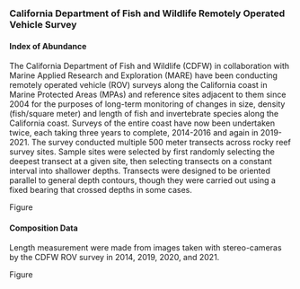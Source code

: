 ### California Department of Fish and Wildlife Remotely Operated Vehicle Survey

#### Index of Abundance 

The California Department of Fish and Wildlife (CDFW) in collaboration with Marine Applied Research and Exploration (MARE) have been conducting remotely operated vehicle (ROV) surveys along the California coast in Marine Protected Areas (MPAs) and reference sites adjacent to them since 2004 for the purposes of long-term monitoring of changes in size, density (fish/square meter) and length of fish and invertebrate species along the California coast. Surveys of the entire coast have now been undertaken twice, each taking three years to complete, 2014-2016 and again in 2019-2021. The survey conducted multiple 500 meter transects across rocky reef survey sites. Sample sites were selected by first randomly selecting the deepest transect at a given site, then selecting transects on a constant interval into shallower depths. Transects were designed to be oriented parallel to general depth contours, though they were carried out using a fixed bearing that crossed depths in some cases.


Figure \ref{fig:rov-raw-cpue}


#### Composition Data

Length measurement were made from images taken with stereo-cameras by the CDFW ROV survey in 2014, 2019, 2020, and 2021. 

Figure \ref{fig:rov-len}